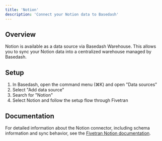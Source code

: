 ```yaml
---
title: 'Notion'
description: 'Connect your Notion data to Basedash'
---
```


## Overview

Notion is available as a data source via Basedash Warehouse. This allows you to sync your Notion data into a centralized warehouse managed by Basedash.

## Setup

1. In Basedash, open the command menu (⌘K) and open "Data sources"
2. Select "Add data source"
3. Search for "Notion"
4. Select Notion and follow the setup flow through Fivetran

## Documentation

For detailed information about the Notion connector, including schema information and sync behavior, see the [Fivetran Notion documentation](https://fivetran.com/docs/connectors/applications/notion).
